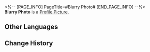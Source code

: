 <%-- [PAGE_INFO]
PageTitle=#Blurry Photo#
[END_PAGE_INFO] --%>
{{Item Infobox
|id          = 149975
|image       = Item Blurry Photo.png
|type        = Mission Item
|invCategory = Missions
|rarity      = 1
|effect      = 
|description = An old yellowing photo. Evidence of a certain individual's part in a certain historic event.<br />The figure in the picture did not seem to plan to let people feel the historical weight this photo should carry.
}}
{{Description|''"What will become of Belobog in a hundred years? Well, you'll have to see it through your eyes."''}}
'''Blurry Photo''' is a [[Profile Picture]].

==Other Languages==
{{Other Languages
|en   = Blurry Photo
|zhs  = 内容模糊的照片
|zht  = 內容模糊的照片
|ja   = ぼんやりした写真
|ko   = 흐릿한 사진
|es   = Foto borrosa
|fr   = Photo floue
|ru   = Размытое фото
|th   = ภาพถ่ายที่เลือนราง
|vi   = Tấm Ảnh Mờ Ảo
|de   = Unscharfes Foto
|id   = Foto yang Buram
|pt   = Foto Borrada
}}

==Change History==
{{Change History|1.0}}